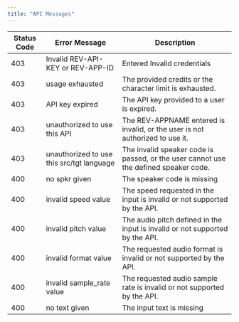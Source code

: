 ```yaml
---
title: "API Messages"
---
```

| Status Code | Error Message                | Description                                              |
|-------------|------------------------------|----------------------------------------------------------|
| 403         | Invalid REV-API-KEY or REV-APP-ID | Entered Invalid credentials                             |
| 403         | usage exhausted              | The provided credits or the character limit is exhausted.|
| 403         | API key expired              | The API key provided to a user is expired.               |
| 403         | unauthorized to use this API | The REV-APPNAME entered is invalid, or the user is not authorized to use it. |
| 403         | unauthorized to use this src/tgt language | The invalid speaker code is passed, or the user cannot use the defined speaker code. |
| 400         | no spkr given                | The speaker code is missing                              |
| 400         | invalid speed value          | The speed requested in the input is invalid or not supported by the API. |
| 400         | invalid pitch value          | The audio pitch defined in the input is invalid or not supported by the API. |
| 400         | invalid format value         | The requested audio format is invalid or not supported by the API. |
| 400         | invalid sample_rate value    | The requested audio sample rate is invalid or not supported by the API. |
| 400         | no text given                | The input text is missing                                |